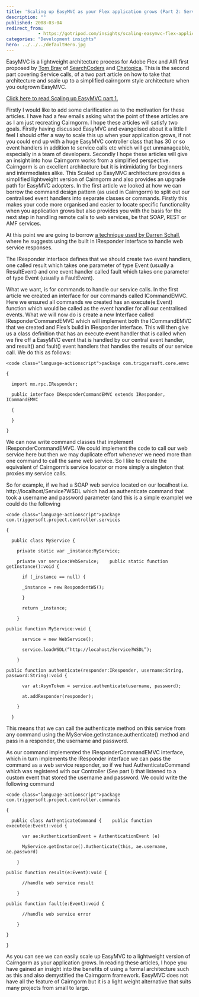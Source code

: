 ```yaml
---
title: 'Scaling up EasyMVC as your Flex application grows (Part 2: Services)'
description: ""
published: 2008-03-04
redirect_from: 
            - https://gotripod.com/insights/scaling-easymvc-flex-application-grows-part-2-services/
categories: "Development insights"
hero: ../../../defaultHero.jpg
---
```

EasyMVC is a lightweight architecture process for Adobe Flex and AIR first proposed by [Tom Bray](http://www.tombray.com/) of [SearchCoders](http://searchcoders.com/) and [Chatopica](http://www.chatopica.com). This is the second part covering Service calls, of a two part article on how to take that architecture and scale up to a simplified cairngorm style architecture when you outgrown EasyMVC.

[Click here to read Scaling up EasyMVC part 1.](/insights/scaling-easymvc-flex-application-grows-part-1)

Firstly I would like to add some clarification as to the motivation for these articles. I have had a few emails asking what the point of these articles are as I am just recreating Cairngorm. I hope these articles will satisfy two goals. Firstly having discussed EasyMVC and evangelised about it a little I feel I should offer a way to scale this up when your application grows, if not you could end up with a huge EasyMVC controller class that has 30 or so event handlers in addition to service calls etc which will get unmanageable, especially in a team of developers. Secondly I hope these articles will give an insight into how Cairngorm works from a simplified perspective. Cairngorm is an excellent architecture but it is intimidating for beginners and intermediates alike. This Scaled up EasyMVC architecture provides a simplified lightweight version of Cairngorm and also provides an upgrade path for EasyMVC adopters. In the first article we looked at how we can borrow the command design pattern (as used in Cairngorm) to split out our centralised event handlers into separate classes or commands. Firstly this makes your code more organised and easier to locate specific functionality when you application grows but also provides you with the basis for the next step in handling remote calls to web services, be that SOAP, REST or AMF services.

At this point we are going to borrow [a technique used by Darren Schall](http://www.darronschall.com/weblog/archives/000234.cfm), where he suggests using the built in IResponder interface to handle web service responses.

The IResponder interface defines that we should create two event handlers, one called result which takes one parameter of type Event (usually a ResultEvent) and one event handler called fault which takes one parameter of type Event (usually a FaultEvent).

What we want, is for commands to handle our service calls. In the first article we created an interface for our commands called ICommandEMVC. Here we ensured all commands we created has an execute(e:Event) function which would be called as the event handler for all our centralised events. What we will now do is create a new Interface called IResponderCommandEMVC which will implement both the ICommandEMVC that we created and Flex’s build in IResponder interface. This will then give us a class definition that has an execute event handler that is called when we fire off a EasyMVC event that is handled by our central event handler, and result() and fault() event handlers that handles the results of our service call. We do this as follows:

```
<code class="language-actionscript">package com.triggersoft.core.emvc

{

  import mx.rpc.IResponder;

  public interface IResponderCommandEMVC extends IResponder, ICommandEMVC

  {

  }

}
```

We can now write command classes that implement IResponderCommandEMVC. We could implement the code to call our web service here but then we may duplicate effort whenever we need more than one command to call the same web service. So I like to create the equivalent of Cairngorm’s service locator or more simply a singleton that proxies my service calls.

So for example, if we had a SOAP web service located on our localhost i.e. http://localhost/Service?WSDL which had an authenticate command that took a username and password parameter (and this is a simple example) we could do the following

```
<code class="language-actionscript">package com.triggersoft.project.controller.services

{

  public class MyService {

    private static var _instance:MyService;

    private var service:WebService;    public static function getInstance():void {

      if (_instance == null) {

      _instance = new RespondentWS();

      }

      return _instance;

    }

public function MyService:void {

      service = new WebService();

      service.loadWSDL(“http://locahost/Service?WSDL”);

    }

public function authenticate(responder:IResponder, username:String, password:String):void {

      var at:AsynToken = service.authenticate(username, password);

      at.addResponder(responder);

    }

  }
```

This means that we can call the authenticate method on this service from any command using the MyService.getInstance.authenticate() method and pass in a responder, the username and password.

As our command implemented the IResponderCommandEMVC interface, which in turn implements the IResponder interface we can pass the command as a web service responder, so if we had AuthenticateCommand which was registered with our Controller (See part I) that listened to a custom event that stored the username and password. We could write the following command

```
<code class="language-actionscript">package com.triggersoft.project.controller.commands

{

  public class AuthenticateCommand {    public function execute(e:Event):void {

      var ae:AuthenticationEvent = AuthenticationEvent (e)

      MyService.getInstance().Authenticate(this, ae.username, ae.password)

    }

public function result(e:Event):void {

      //handle web service result

    }

public function fault(e:Event):void {

      //handle web service error

    }

}

}
```

As you can see we can easily scale up EasyMVC to a lightweight version of Cairngorm as your application grows. In reading these articles, I hope you have gained an insight into the benefits of using a formal architecture such as this and also demystified the Cairngorm framework. EasyMVC does not have all the feature of Cairngorm but it is a light weight alternative that suits many projects from small to large.
